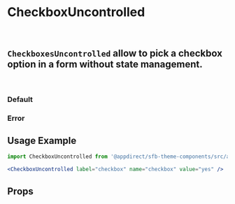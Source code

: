 
<Meta of={CheckboxUncontrolledStories} />

# CheckboxUncontrolled

<br />

## `CheckboxesUncontrolled` allow to pick a checkbox option in a form without state management.

<br />

### Default

<Canvas>
  <Story of={CheckboxUncontrolledStories.Default} />
</Canvas>

### Error

<Canvas>
  <Story of={CheckboxUncontrolledStories.Error} />
</Canvas>

## Usage Example

```jsx
import CheckboxUncontrolled from '@appdirect/sfb-theme-components/src/atoms/checkbox-uncontrolled/CheckboxUncontrolled';

<CheckboxUncontrolled label="checkbox" name="checkbox" value="yes" />

```

## Props

<ArgsTable of={CheckboxUncontrolled} />
